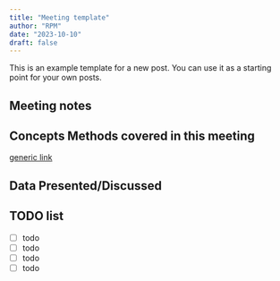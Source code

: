 ```yaml
---
title: "Meeting template"
author: "RPM"
date: "2023-10-10"
draft: false
---
```


This is an example template for a new post. You can use it as a starting point for your own posts.


## Meeting notes

## Concepts Methods covered in this meeting

[generic link](https://www.google.com)


## Data Presented/Discussed

## TODO list

- [ ] todo
- [ ] todo
- [ ] todo
- [ ] todo

